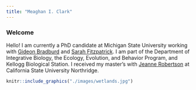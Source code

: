 ```yaml
---
title: "Meaghan I. Clark"
---
```

### Welcome

Hello! I am currently a PhD candidate at Michigan State University working with [Gideon Bradburd](http://www.genescape.org/)
 and [Sarah Fitzpatrick](http://swfitz.com/). I am part of the Department of Integrative Biology, the Ecology, Evolution, and Behavior Program, and Kellogg Biological Station. I received my master's with [Jeanne Robertson](https://jrobertsonlab.wordpress.com/) at California State University Northridge. 


```r
knitr::include_graphics("./images/wetlands.jpg")
```

